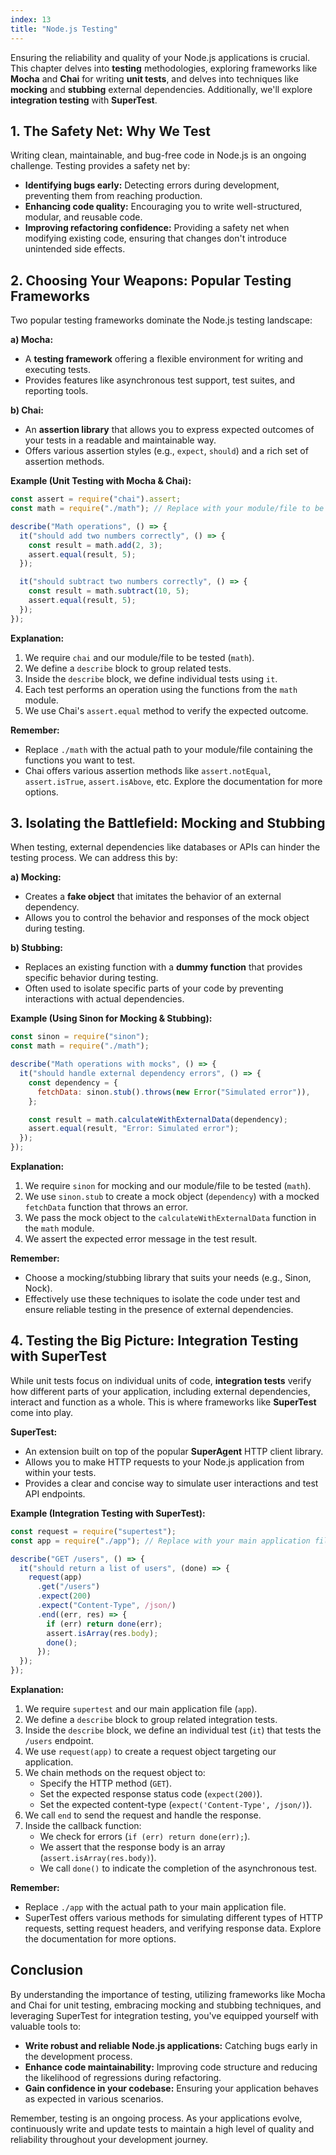 ```yaml
---
index: 13
title: "Node.js Testing"
---
```


Ensuring the reliability and quality of your Node.js applications is crucial. This chapter delves into **testing** methodologies, exploring frameworks like **Mocha** and **Chai** for writing **unit tests**, and delves into techniques like **mocking** and **stubbing** external dependencies. Additionally, we'll explore **integration testing** with **SuperTest**.

## 1. The Safety Net: Why We Test

Writing clean, maintainable, and bug-free code in Node.js is an ongoing challenge. Testing provides a safety net by:

- **Identifying bugs early:** Detecting errors during development, preventing them from reaching production.
- **Enhancing code quality:** Encouraging you to write well-structured, modular, and reusable code.
- **Improving refactoring confidence:** Providing a safety net when modifying existing code, ensuring that changes don't introduce unintended side effects.

## 2. Choosing Your Weapons: Popular Testing Frameworks

Two popular testing frameworks dominate the Node.js testing landscape:

**a) Mocha:**

- A **testing framework** offering a flexible environment for writing and executing tests.
- Provides features like asynchronous test support, test suites, and reporting tools.

**b) Chai:**

- An **assertion library** that allows you to express expected outcomes of your tests in a readable and maintainable way.
- Offers various assertion styles (e.g., `expect`, `should`) and a rich set of assertion methods.

**Example (Unit Testing with Mocha & Chai):**

```javascript
const assert = require("chai").assert;
const math = require("./math"); // Replace with your module/file to be tested

describe("Math operations", () => {
  it("should add two numbers correctly", () => {
    const result = math.add(2, 3);
    assert.equal(result, 5);
  });

  it("should subtract two numbers correctly", () => {
    const result = math.subtract(10, 5);
    assert.equal(result, 5);
  });
});
```

**Explanation:**

1. We require `chai` and our module/file to be tested (`math`).
2. We define a `describe` block to group related tests.
3. Inside the `describe` block, we define individual tests using `it`.
4. Each test performs an operation using the functions from the `math` module.
5. We use Chai's `assert.equal` method to verify the expected outcome.

**Remember:**

- Replace `./math` with the actual path to your module/file containing the functions you want to test.
- Chai offers various assertion methods like `assert.notEqual`, `assert.isTrue`, `assert.isAbove`, etc. Explore the documentation for more options.

## 3. Isolating the Battlefield: Mocking and Stubbing

When testing, external dependencies like databases or APIs can hinder the testing process. We can address this by:

**a) Mocking:**

- Creates a **fake object** that imitates the behavior of an external dependency.
- Allows you to control the behavior and responses of the mock object during testing.

**b) Stubbing:**

- Replaces an existing function with a **dummy function** that provides specific behavior during testing.
- Often used to isolate specific parts of your code by preventing interactions with actual dependencies.

**Example (Using Sinon for Mocking & Stubbing):**

```javascript
const sinon = require("sinon");
const math = require("./math");

describe("Math operations with mocks", () => {
  it("should handle external dependency errors", () => {
    const dependency = {
      fetchData: sinon.stub().throws(new Error("Simulated error")),
    };

    const result = math.calculateWithExternalData(dependency);
    assert.equal(result, "Error: Simulated error");
  });
});
```

**Explanation:**

1. We require `sinon` for mocking and our module/file to be tested (`math`).
2. We use `sinon.stub` to create a mock object (`dependency`) with a mocked `fetchData` function that throws an error.
3. We pass the mock object to the `calculateWithExternalData` function in the `math` module.
4. We assert the expected error message in the test result.

**Remember:**

- Choose a mocking/stubbing library that suits your needs (e.g., Sinon, Nock).
- Effectively use these techniques to isolate the code under test and ensure reliable testing in the presence of external dependencies.

## 4. Testing the Big Picture: Integration Testing with SuperTest

While unit tests focus on individual units of code, **integration tests** verify how different parts of your application, including external dependencies, interact and function as a whole. This is where frameworks like **SuperTest** come into play.

**SuperTest:**

- An extension built on top of the popular **SuperAgent** HTTP client library.
- Allows you to make HTTP requests to your Node.js application from within your tests.
- Provides a clear and concise way to simulate user interactions and test API endpoints.

**Example (Integration Testing with SuperTest):**

```javascript
const request = require("supertest");
const app = require("./app"); // Replace with your main application file

describe("GET /users", () => {
  it("should return a list of users", (done) => {
    request(app)
      .get("/users")
      .expect(200)
      .expect("Content-Type", /json/)
      .end((err, res) => {
        if (err) return done(err);
        assert.isArray(res.body);
        done();
      });
  });
});
```

**Explanation:**

1. We require `supertest` and our main application file (`app`).
2. We define a `describe` block to group related integration tests.
3. Inside the `describe` block, we define an individual test (`it`) that tests the `/users` endpoint.
4. We use `request(app)` to create a request object targeting our application.
5. We chain methods on the request object to:
   - Specify the HTTP method (`GET`).
   - Set the expected response status code (`expect(200)`).
   - Set the expected content-type (`expect('Content-Type', /json/)`).
6. We call `end` to send the request and handle the response.
7. Inside the callback function:
   - We check for errors (`if (err) return done(err);`).
   - We assert that the response body is an array (`assert.isArray(res.body)`).
   - We call `done()` to indicate the completion of the asynchronous test.

**Remember:**

- Replace `./app` with the actual path to your main application file.
- SuperTest offers various methods for simulating different types of HTTP requests, setting request headers, and verifying response data. Explore the documentation for more options.

## Conclusion

By understanding the importance of testing, utilizing frameworks like Mocha and Chai for unit testing, embracing mocking and stubbing techniques, and leveraging SuperTest for integration testing, you've equipped yourself with valuable tools to:

- **Write robust and reliable Node.js applications:** Catching bugs early in the development process.
- **Enhance code maintainability:** Improving code structure and reducing the likelihood of regressions during refactoring.
- **Gain confidence in your codebase:** Ensuring your application behaves as expected in various scenarios.

Remember, testing is an ongoing process. As your applications evolve, continuously write and update tests to maintain a high level of quality and reliability throughout your development journey.
